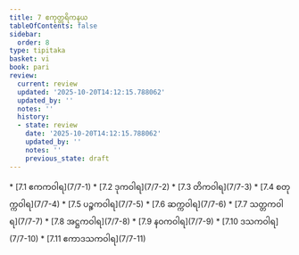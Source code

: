 ```yaml
---
title: 7 ဧကုတ္တရိကနယ
tableOfContents: false
sidebar:
  order: 8
type: tipitaka
basket: vi
book: pari
review:
  current: review
  updated: '2025-10-20T14:12:15.788062'
  updated_by: ''
  notes: ''
  history:
  - state: review
    date: '2025-10-20T14:12:15.788062'
    updated_by: ''
    notes: ''
    previous_state: draft
---
```



<DynamicBreadcrumb />


<ReviewStatus review={frontmatter.review} showDetails={true} />

<HypothesisAnnotation frontmatter={frontmatter} />



<TableOfContents book="pari" section="7">
* [7.1 ဧကကဝါရ](7/7-1)
* [7.2 ဒုကဝါရ](7/7-2)
* [7.3 တိကဝါရ](7/7-3)
* [7.4 စတုက္ကဝါရ](7/7-4)
* [7.5 ပဉ္စကဝါရ](7/7-5)
* [7.6 ဆက္ကဝါရ](7/7-6)
* [7.7 သတ္တကဝါရ](7/7-7)
* [7.8 အဋ္ဌကဝါရ](7/7-8)
* [7.9 နဝကဝါရ](7/7-9)
* [7.10 ဒသကဝါရ](7/7-10)
* [7.11 ဧကာဒသကဝါရ](7/7-11)
</TableOfContents>